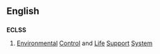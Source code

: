==English==

==={{Acronym}}===
'''ECLSS'''
# [[Environmental]] [[Control]] and [[Life]] [[Support]] [[System]]